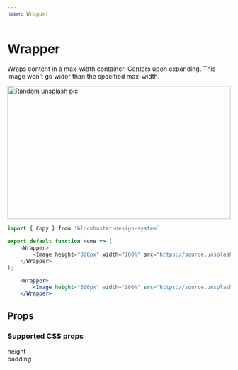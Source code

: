 ```yaml
---
name: Wrapper
---
```


# Wrapper
Wraps content in a max-width container. Centers upon expanding. This image won't go wider than the specified max-width.


<Wrapper>
    <Image height="300px" width="100%" src="https://source.unsplash.com/random" alt="Random unsplash pic" />
</Wrapper>


```js
import { Copy } from 'blockbuster-design-system`
    
export default function Home => (
    <Wrapper>
        <Image height="300px" width="100%" src="https://source.unsplash.com/random" alt="Random unsplash pic" />
    </Wrapper>
);
```

```jsx live=true
    <Wrapper>
        <Image height="300px" width="100%" src="https://source.unsplash.com/random" alt="Random unsplash pic" />
    </Wrapper>
```

## Props

### Supported CSS props

height <br/>
padding <br/>
